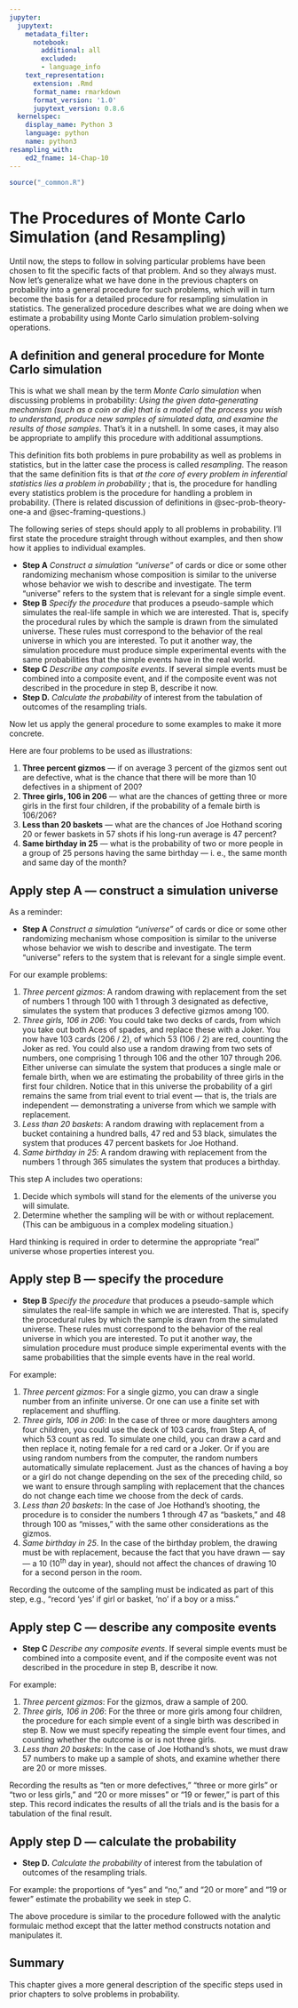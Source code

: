 ```yaml
---
jupyter:
  jupytext:
    metadata_filter:
      notebook:
        additional: all
        excluded:
        - language_info
    text_representation:
      extension: .Rmd
      format_name: rmarkdown
      format_version: '1.0'
      jupytext_version: 0.8.6
  kernelspec:
    display_name: Python 3
    language: python
    name: python3
resampling_with:
    ed2_fname: 14-Chap-10
---
```


```r
source("_common.R")
```

# The Procedures of Monte Carlo Simulation (and Resampling) {#sec-monte-carlo}

Until now, the steps to follow in solving particular problems have been
chosen to fit the specific facts of that problem. And so they always
must. Now let's generalize what we have done in the previous chapters on
probability into a general procedure for such problems, which will in
turn become the basis for a detailed procedure for resampling simulation
in statistics. The generalized procedure describes what we are doing
when we estimate a probability using Monte Carlo simulation
problem-solving operations.

## A definition and general procedure for Monte Carlo simulation

This is what we shall mean by the term *Monte Carlo simulation* when
discussing problems in probability: *Using the given data-generating
mechanism (such as a coin or die) that is a model of the process you
wish to understand, produce new samples of simulated data, and examine
the results of those samples*.  That's it in a nutshell. In some cases,
it may also be appropriate to amplify this procedure with additional
assumptions.

This definition fits both problems in pure probability as well as
problems in statistics, but in the latter case the process is called
*resampling*.  The reason that the same definition fits is that *at the
core of every problem in inferential statistics lies a problem in
probability* ; that is, the procedure for handling every statistics
problem is the procedure for handling a problem in probability. (There is
related discussion of definitions in @sec-prob-theory-one-a and
@sec-framing-questions.)

The following series of steps should apply to all problems in
probability. I'll first state the procedure straight through without
examples, and then show how it applies to individual examples.

* **Step A** *Construct a simulation "universe"* of cards or dice or some other
  randomizing mechanism whose composition is similar to the universe whose
  behavior we wish to describe and investigate. The term "universe" refers to
  the system that is relevant for a single simple event.
* **Step B** *Specify the procedure* that produces a pseudo-sample which
  simulates the real-life sample in which we are interested. That is, specify
  the procedural rules by which the sample is drawn from the simulated
  universe. These rules must correspond to the behavior of the real universe in
  which you are interested. To put it another way, the simulation procedure
  must produce simple experimental events with the same probabilities that the
  simple events have in the real world.
* **Step C** *Describe any composite events*.  If several simple events must be
  combined into a composite event, and if the composite event was not described
  in the procedure in step B, describe it now.
* **Step D.** *Calculate the probability* of interest from the tabulation of
  outcomes of the resampling trials.

Now let us apply the general procedure to some examples to make it more
concrete.

Here are four problems to be used as illustrations:

1.  **Three percent gizmos** — if on average 3 percent of the gizmos sent out
   are defective, what is the chance that there will be more than 10 defectives
   in a shipment of 200?
2.  **Three girls, 106 in 206** — what are the chances of getting three or more
   girls in the first four children, if the probability of a female birth is
   106/206?
3. **Less than 20 baskets** — what are the chances of Joe Hothand scoring 20
   or fewer baskets in 57 shots if his long-run average is 47 percent?
4. **Same birthday in 25** — what is the probability of two or more people in a
   group of 25 persons having the same birthday — i. e., the same month and
   same day of the month?

## Apply step A — construct a simulation universe

As a reminder:

* **Step A** *Construct a simulation "universe"* of cards or dice or some other
  randomizing mechanism whose composition is similar to the universe whose
  behavior we wish to describe and investigate. The term "universe" refers to
  the system that is relevant for a single simple event.

For our example problems:

1. *Three percent gizmos*:  A random drawing with replacement from the set of
   numbers 1 through 100 with 1 through 3 designated as defective, simulates
   the system that produces 3 defective gizmos among 100.
2. *Three girls, 106 in 206*: You could take two decks of cards, from which you
   take out both Aces of spades, and replace these with a Joker. You now have
   103 cards (206 / 2), of which 53 (106 / 2) are red, counting the Joker as
   red.  You could also use a random drawing from two sets of numbers, one
   comprising 1 through 106 and the other 107 through 206.  Either universe can
   simulate the system that produces a single male or female birth, when we are
   estimating the probability of three girls in the first four children. Notice
   that in this universe the probability of a girl remains the same from trial
   event to trial event — that is, the trials are independent — demonstrating a
   universe from which we sample with replacement.
3. *Less than 20 baskets*: A random drawing with replacement from a bucket
   containing a hundred balls, 47 red and 53 black, simulates the system that
   produces 47 percent baskets for Joe Hothand.
4. *Same birthday in 25*:  A random drawing with replacement from the numbers 1
   through 365 simulates the system that produces a birthday.

This step A includes two operations:

1. Decide which symbols will stand for the elements of the universe you will
   simulate.
2. Determine whether the sampling will be with or without replacement. (This
   can be ambiguous in a complex modeling situation.)

Hard thinking is required in order to determine the appropriate "real" universe
whose properties interest you.

## Apply step B — specify the procedure

* **Step B** *Specify the procedure* that produces a pseudo-sample which
  simulates the real-life sample in which we are interested. That is, specify
  the procedural rules by which the sample is drawn from the simulated
  universe. These rules must correspond to the behavior of the real universe in
  which you are interested. To put it another way, the simulation procedure
  must produce simple experimental events with the same probabilities that the
  simple events have in the real world.

For example:

1. *Three percent gizmos*: For a single gizmo, you can draw a single number
   from an infinite universe. Or one can use a finite set with replacement and
   shuffling.
2. *Three girls, 106 in 206*: In the case of three or more daughters among four
   children, you could use the deck of 103 cards, from Step A, of which 53
   count as red.  To simulate one child, you can draw a card and then replace
   it, noting female for a red card or a Joker. Or if you are using random
   numbers from the computer, the random numbers automatically simulate
   replacement. Just as the chances of having a boy or a girl do not change
   depending on the sex of the preceding child, so we want to ensure through
   sampling with replacement that the chances do not change each time we choose
   from the deck of cards.
3. *Less than 20 baskets*: In the case of Joe Hothand's shooting, the procedure
   is to consider the numbers 1 through 47 as "baskets," and 48 through 100 as
   "misses," with the same other considerations as the gizmos.
4. *Same birthday in 25*. In the case of the birthday problem, the drawing must
   be with replacement, because the fact that you have drawn — say — a 10
   (10^th^ day in year), should not affect the chances of drawing 10 for a
   second person in the room.

Recording the outcome of the sampling must be indicated as part of this step,
e.g., "record 'yes' if girl or basket, 'no' if a boy or a miss."

## Apply step C — describe any composite events

* **Step C** *Describe any composite events*.  If several simple events must be
  combined into a composite event, and if the composite event was not described
  in the procedure in step B, describe it now.

For example:

1. *Three percent gizmos*: For the gizmos, draw a sample of 200.
2. *Three girls, 106 in 206*: For the three or more girls among four children,
   the procedure for each simple event of a single birth was described in step
   B. Now we must specify repeating the simple event four times, and counting
   whether the outcome is or is not three girls.
3. *Less than 20 baskets*: In the case of Joe Hothand's shots, we must draw 57
   numbers to make up a sample of shots, and examine whether there are 20 or
   more misses.

Recording the results as "ten or more defectives," "three or more girls" or
"two or less girls," and "20 or more misses" or "19 or fewer," is part of this
step. This record indicates the results of all the trials and is the basis for
a tabulation of the final result.

## Apply step D — calculate the probability

* **Step D.** *Calculate the probability* of interest from the tabulation of
  outcomes of the resampling trials.

For example: the proportions of "yes" and "no," and "20 or more" and "19 or
fewer" estimate the probability we seek in step C.

The above procedure is similar to the procedure followed with the analytic
formulaic method except that the latter method constructs notation and
manipulates it.

## Summary

This chapter gives a more general description of the specific steps used in
prior chapters to solve problems in probability.
